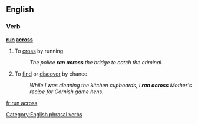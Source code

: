 ==English==

===Verb===

'''[[run]] [[across]]'''

# To [[cross]] by running.
#: ''The police '''ran across''' the bridge to catch the criminal.''
# {{idiom}} To [[find]] or [[discover]] by chance.
#:  ''While I was cleaning the kitchen cupboards, I '''ran across''' Mother's recipe for Cornish game hens.''

[[Category:English phrasal verbs]]

[[fr:run across]]